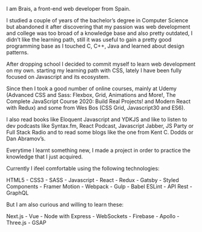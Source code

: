 <Bio>


I am Brais, a <span>front-end</span> web developer from Spain.

I studied a couple of years of the bachelor’s degree in <span>Computer Science</span> but abandoned it after discovering that my passion was <span>web development</span> and college was too broad of a knowledge base and also pretty outdated, I didn’t like the learning path, still it was useful to gain a pretty good programming base as I touched C, C++, Java and learned about <span>design patterns</span>.

After dropping school I decided to commit myself to learn web development <span>on my own</span>. starting my learning path with <span>CSS</span>, lately I have been fully focused on <span>Javascript</span> and its ecosystem.

Since then I took a good number of <span>online courses</span>, mainly at Udemy (Advanced CSS and Sass: Flexbox, Grid, Animations and More!, The Complete JavaScript Course 2020: Build Real Projects! and Modern React with Redux) and some from Wes Bos (CSS Grid, Javascript30 and ES6).

I also read <span>books</span> like Eloquent Javascript and YDKJS and like to listen to dev <span>podcasts</span> like Syntax.fm, React Podcast, Javascript Jabber, JS Party or Full Stack Radio and to read some <span>blogs</span> like the one from Kent C. Dodds or Dan Abramov’s.

Everytime I learnt something new, I made a <span>project</span> in order to practice the knowledge that I just acquired.

</Bio>


<Stack>


Currently I ifeel comfortable using the following technologies:

<span>
  HTML5 - CSS3 - SASS - Javascript - React - Redux - Gatsby - Styled Components - Framer Motion -
  Webpack - Gulp - Babel ESLint - API Rest - GraphQL
</span>

</Stack>
<Stack>


But I am also curious and willing to learn these:

<span>Next.js - Vue - Node with Express - WebSockets - Firebase - Apollo - Three.js - GSAP</span>
</Stack>

